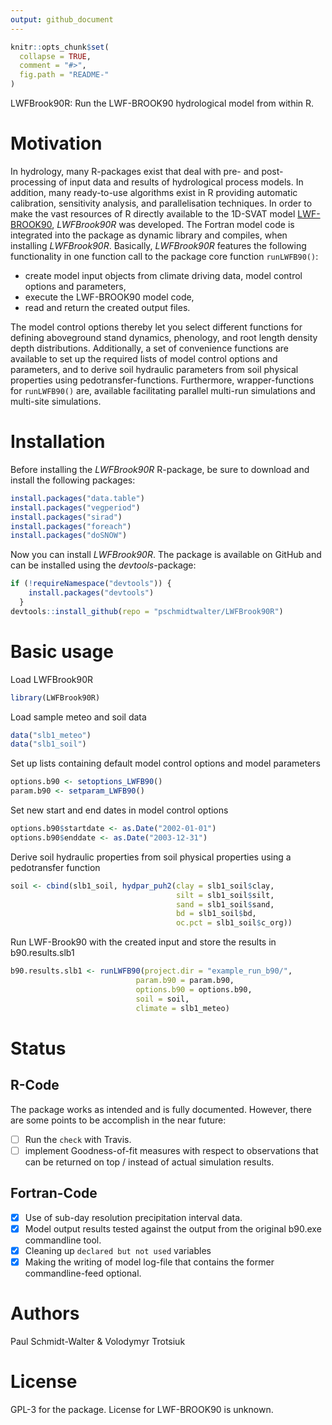 ```yaml
---
output: github_document
---
```


<!-- README.md is generated from README.Rmd. Please edit that file -->

```r
knitr::opts_chunk$set(
  collapse = TRUE,
  comment = "#>",
  fig.path = "README-"
)
```
LWFBrook90R: Run the LWF-BROOK90 hydrological model from within R.

# Motivation
In hydrology, many R-packages exist that deal with pre- and post-processing of input data and results of hydrological process models. In addition, many ready-to-use algorithms exist in R providing automatic calibration, sensitivity analysis, and parallelisation techniques. In order to make the vast resources of R directly available to the 1D-SVAT model [LWF-BROOK90](https://www.lwf.bayern.de/boden-klima/wasserhaushalt/index.php), *LWFBrook90R* was developed. The Fortran model code is integrated into the package as dynamic library and compiles, when installing *LWFBrook90R*. 
Basically, *LWFBrook90R* features the following functionality in one function call to the package core function `runLWFB90()`:

* create model input objects from climate driving data, model control options and parameters,
* execute the LWF-BROOK90 model code,
* read and return the created output files.

The model control options thereby let you select different functions for defining aboveground stand dynamics, phenology, and root length density depth distributions. Additionally, a set of convenience functions are available to set up the required lists of model control options and parameters, and to derive soil hydraulic parameters from soil physical properties using pedotransfer-functions. Furthermore, wrapper-functions for `runLWFB90()` are, available facilitating parallel multi-run simulations and multi-site simulations.

# Installation

Before installing the *LWFBrook90R* R-package, be sure to download and install the following packages:
```r
install.packages("data.table")
install.packages("vegperiod")
install.packages("sirad")
install.packages("foreach")
install.packages("doSNOW")
```

Now you can install *LWFBrook90R*. The package is available on GitHub and can be installed using the *devtools*-package:
```r
if (!requireNamespace("devtools")) {
    install.packages("devtools")
  }
devtools::install_github(repo = "pschmidtwalter/LWFBrook90R")
```

# Basic usage
Load LWFBrook90R
```r
library(LWFBrook90R)
```

Load sample meteo and soil data
```r
data("slb1_meteo")
data("slb1_soil")
```

Set up lists containing default model control options and model parameters
```r
options.b90 <- setoptions_LWFB90()
param.b90 <- setparam_LWFB90()
```
Set new start and end dates in model control options
```r
options.b90$startdate <- as.Date("2002-01-01")
options.b90$enddate <- as.Date("2003-12-31")
```

Derive soil hydraulic properties from soil physical properties using a pedotransfer function
```r
soil <- cbind(slb1_soil, hydpar_puh2(clay = slb1_soil$clay,
                                     silt = slb1_soil$silt,
                                     sand = slb1_soil$sand,
                                     bd = slb1_soil$bd,
                                     oc.pct = slb1_soil$c_org))
```

Run LWF-Brook90 with the created input and store the results in b90.results.slb1
```r
b90.results.slb1 <- runLWFB90(project.dir = "example_run_b90/",
                            param.b90 = param.b90,
                            options.b90 = options.b90,
                            soil = soil,
                            climate = slb1_meteo)
```

# Status

## R-Code

The package works as intended and is fully documented. However, there are some points to be accomplish in the near future:

- [ ] Run the `check` with Travis.
- [ ] implement Goodness-of-fit measures with respect to observations that can be returned on top / instead of actual simulation results.

## Fortran-Code 
 
- [x] Use of sub-day resolution precipitation interval data.
- [x] Model output results tested against the output from the original b90.exe commandline tool. 
- [x] Cleaning up `declared but not used` variables
- [x] Making the writing of model log-file that contains the former commandline-feed optional. 

# Authors 
Paul Schmidt-Walter & Volodymyr Trotsiuk

# License
GPL-3 for the package. License for LWF-BROOK90 is unknown.
